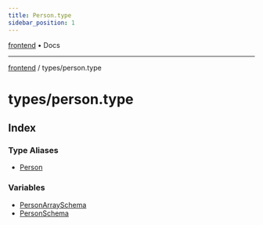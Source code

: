 ```yaml
---
title: Person.type
sidebar_position: 1
---
```


[frontend](./person.type/../..) • Docs

***

[frontend](./person.type/../..) / types/person.type

# types/person.type

## Index

### Type Aliases

- [Person](./person.type/type-aliases/Person)

### Variables

- [PersonArraySchema](./person.type/variables/PersonArraySchema)
- [PersonSchema](./person.type/variables/PersonSchema)
